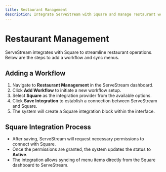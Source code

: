 ```yaml
---
title: Restaurant Management
description: Integrate ServeStream with Square and manage restaurant workflows.
---
```


# Restaurant Management

ServeStream integrates with Square to streamline restaurant operations. Below are the steps to add a workflow and sync menus.

## Adding a Workflow

1. Navigate to **Restaurant Management** in the ServeStream dashboard.
2. Click **Add Workflow** to initiate a new workflow setup.
3. Select **Square** as the integration provider from the available options.
4. Click **Save Integration** to establish a connection between ServeStream and Square.
5. The system will create a Square integration block within the interface.

## Square Integration Process

- After saving, ServeStream will request necessary permissions to connect with Square.
- Once the permissions are granted, the system updates the status to **Active**.
- The integration allows syncing of menu items directly from the Square dashboard to ServeStream.
